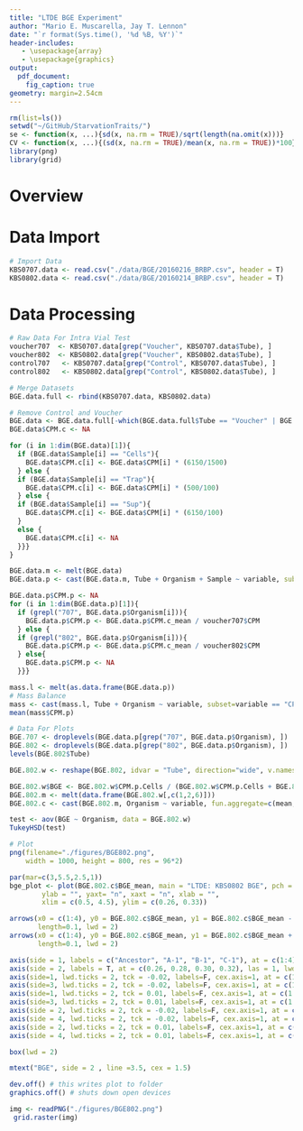 ```yaml
---
title: "LTDE BGE Experiment"
author: "Mario E. Muscarella, Jay T. Lennon"
date: "`r format(Sys.time(), '%d %B, %Y')`"
header-includes:
   - \usepackage{array}
   - \usepackage{graphics}
output: 
  pdf_document:
    fig_caption: true
geometry: margin=2.54cm
---
```


```r
rm(list=ls())
setwd("~/GitHub/StarvationTraits/")
se <- function(x, ...){sd(x, na.rm = TRUE)/sqrt(length(na.omit(x)))}
CV <- function(x, ...){(sd(x, na.rm = TRUE)/mean(x, na.rm = TRUE))*100}
library(png)
library(grid)
```

# Overview


# Data Import
```r
# Import Data
KBS0707.data <- read.csv("./data/BGE/20160216_BRBP.csv", header = T)
KBS0802.data <- read.csv("./data/BGE/20160214_BRBP.csv", header = T)

```

# Data Processing
```r
# Raw Data For Intra Vial Test
voucher707  <- KBS0707.data[grep("Voucher", KBS0707.data$Tube), ]
voucher802  <- KBS0802.data[grep("Voucher", KBS0802.data$Tube), ]
control707   <- KBS0707.data[grep("Control", KBS0707.data$Tube), ]
control802   <- KBS0802.data[grep("Control", KBS0802.data$Tube), ]

# Merge Datasets
BGE.data.full <- rbind(KBS0707.data, KBS0802.data)

# Remove Control and Voucher
BGE.data <- BGE.data.full[-which(BGE.data.full$Tube == "Voucher" | BGE.data.full$Tube == "Control"), ]
BGE.data$CPM.c <- NA

for (i in 1:dim(BGE.data)[1]){
  if (BGE.data$Sample[i] == "Cells"){
    BGE.data$CPM.c[i] <- BGE.data$CPM[i] * (6150/1500)
  } else {
  if (BGE.data$Sample[i] == "Trap"){
    BGE.data$CPM.c[i] <- BGE.data$CPM[i] * (500/100)
  } else {
  if (BGE.data$Sample[i] == "Sup"){
    BGE.data$CPM.c[i] <- BGE.data$CPM[i] * (6150/100)
  }
  else {
    BGE.data$CPM.c[i] <- NA
  }}}
}

BGE.data.m <- melt(BGE.data)
BGE.data.p <- cast(BGE.data.m, Tube + Organism + Sample ~ variable, subset=variable=="CPM.c",  fun.aggregate = c(mean, CV))

BGE.data.p$CPM.p <- NA
for (i in 1:dim(BGE.data.p)[1]){
  if (grepl("707", BGE.data.p$Organism[i])){
    BGE.data.p$CPM.p <- BGE.data.p$CPM.c_mean / voucher707$CPM
  } else {
  if (grepl("802", BGE.data.p$Organism[i])){
    BGE.data.p$CPM.p <- BGE.data.p$CPM.c_mean / voucher802$CPM
  } else{
    BGE.data.p$CPM.p <- NA
  }}} 

mass.l <- melt(as.data.frame(BGE.data.p))
# Mass Balance
mass <- cast(mass.l, Tube + Organism ~ variable, subset=variable == "CPM.p", fun.aggregate = sum)
mean(mass$CPM.p)

# Data For Plots
BGE.707 <- droplevels(BGE.data.p[grep("707", BGE.data.p$Organism), ])
BGE.802 <- droplevels(BGE.data.p[grep("802", BGE.data.p$Organism), ])
levels(BGE.802$Tube)

BGE.802.w <- reshape(BGE.802, idvar = "Tube", direction="wide", v.names = "CPM.p", timevar = "Sample", drop = c("CPM.c_mean", "CPM.c_CV"))

BGE.802.w$BGE <- BGE.802.w$CPM.p.Cells / (BGE.802.w$CPM.p.Cells + BGE.802.w$CPM.p.Trap)
BGE.802.m <- melt(data.frame(BGE.802.w[,c(1,2,6)]))
BGE.802.c <- cast(BGE.802.m, Organism ~ variable, fun.aggregate=c(mean, se))

test <- aov(BGE ~ Organism, data = BGE.802.w)
TukeyHSD(test)

# Plot
png(filename="./figures/BGE802.png",
    width = 1000, height = 800, res = 96*2)

par(mar=c(3,5.5,2.5,1))
bge_plot <- plot(BGE.802.c$BGE_mean, main = "LTDE: KBS0802 BGE", pch = 15, cex = 1.5,
        ylab = "", yaxt= "n", xaxt = "n", xlab = "",
        xlim = c(0.5, 4.5), ylim = c(0.26, 0.33))

arrows(x0 = c(1:4), y0 = BGE.802.c$BGE_mean, y1 = BGE.802.c$BGE_mean - BGE.802.c$BGE_se, angle = 90,
       length=0.1, lwd = 2)
arrows(x0 = c(1:4), y0 = BGE.802.c$BGE_mean, y1 = BGE.802.c$BGE_mean + BGE.802.c$BGE_se, angle = 90,
       length=0.1, lwd = 2)

axis(side = 1, labels = c("Ancestor", "A-1", "B-1", "C-1"), at = c(1:4), lwd.ticks = 2, cex = 2)
axis(side = 2, labels = T, at = c(0.26, 0.28, 0.30, 0.32), las = 1, lwd.ticks = 2)
axis(side=1, lwd.ticks = 2, tck = -0.02, labels=F, cex.axis=1, at = c(1:4))
axis(side=3, lwd.ticks = 2, tck = -0.02, labels=F, cex.axis=1, at = c(1:4))
axis(side=1, lwd.ticks = 2, tck = 0.01, labels=F, cex.axis=1, at = c(1:4))
axis(side=3, lwd.ticks = 2, tck = 0.01, labels=F, cex.axis=1, at = c(1:4))
axis(side = 2, lwd.ticks = 2, tck = -0.02, labels=F, cex.axis=1, at = c(0.26, 0.28, 0.30, 0.32))
axis(side = 4, lwd.ticks = 2, tck = -0.02, labels=F, cex.axis=1, at = c(0.26, 0.28, 0.30, 0.32))
axis(side = 2, lwd.ticks = 2, tck = 0.01, labels=F, cex.axis=1, at = c(0.26, 0.28, 0.30, 0.32))
axis(side = 4, lwd.ticks = 2, tck = 0.01, labels=F, cex.axis=1, at = c(0.26, 0.28, 0.30, 0.32))

box(lwd = 2)

mtext("BGE", side = 2 , line =3.5, cex = 1.5)

dev.off() # this writes plot to folder
graphics.off() # shuts down open devices
```

```r
img <- readPNG("./figures/BGE802.png")
 grid.raster(img)
```